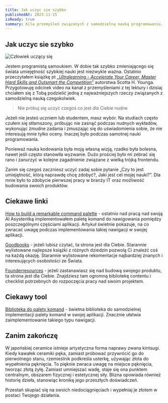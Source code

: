 ```yaml
---
title: Jak uczyc sie szybko  
publishedAt: 2023-11-15  
isReady: true  
summary: Kila przemyśleń związanych z samodzielną nauką programowania.  
---
```


## Jak uczyc sie szybko 

![Człowiek uczący się](https://dsc.cloud/88160a/jak-sie-szybko-uczyc.webp)

Jestem programistą samoukiem. W dobie tak szybko zmieniającego się świata umiejętność szybkiej nauki jest niezwykle ważna. Ostatnio przeczytałem książkę pt <ins>*„Ultralearning - Accelerate Your Career, Master Hard Skills and Outsmart the Competition”*</ins> autorstwa Scotta H. Younga. Przygotowuję odcinek video na kanał z przemyśleniami z tej lektury i dzisiaj chciałem się z Tobą podzielić jedną z najważniejszych rzeczy związanych z samodzielną nauką czegokolwiek.

> Nie próbuj się uczyć czegoś co jest dla Ciebie nudne

Jeżeli nie jesteś uczniem lub studentem, masz wybór. Na studiach często czułem się stłamszony, próbując nie zasnąć podczas nudnych wykładów, wykonując żmudne zadania i zmuszając się do uświadomienia sobie, że nie interesują mnie tylko oceny. Inaczej było podczas samotnej nauki programowania.

Ponieważ nauka kodowania była moją własną wizją, rzadko była bolesna, nawet jeśli często stanowiła wyzwanie. Dużo prościej było mi zebrać się rano i zanurzyć w kolejne zagadnienie związane z wielką trójką frontendu.

Zanim się czegoś zaczniesz uczyć zadaj sobie pytanie „Czy to jest umiejętność, którą naprawdę chcę zdobyć?, Jaki jest cel mojej nauki?”. Dla mnie było to zdobycie pierwszej pracy w branży IT oraz możliwość budowania swoich produktów.
## Ciekawe linki
[How to build a remarkable command palette](https://blog.superhuman.com/how-to-build-a-remarkable-command-palette/) -  ostatnio nad pracą nad swoją AI Asystentką implementowałem paletę komand do nawigowania pomiędzy poszczególnymi częściami aplikacji. Artykuł świetnie pokazuje, na co zwracać uwagę podczas implementowania takiej nawigacji w swojej aplikacji.

[Goodbooks](https://www.goodbooks.io/) - jeżeli lubisz czytać, ta strona jest dla Ciebie. Starannie wylistowane najlepsze książki z różnych dziedzin pozwolą Ci znaleźć coś na każdą okazję. Starannie wylistowane rekomentacje najbardziej znanych i interesujących osobistości ze Świata.

[Founderresources](https://www.founderresources.io/) - jeżeli zastanawiasz się nad budową swojego produktu, ta strona jest dla Ciebie. Znajdziesz tam ogromną bibliotekę contentu i checklist potrzebnych do rozpoczęcia pracy nad swoim projektem.


## Ciekawy tool
[Biblioteka do palety komand](https://cmdk.paco.me/) - świetna biblioteka do samodzielnej implementacji palety komand w swojej aplikacji. Znacznie ułatwia zaimplementowanie takiego typu nawigacji.  

## Zanim zakończę
W japońskiej ceramice istnieje artystyczna forma naprawy zwana kintsugi. Kiedy kawałek ceramiki pęka, zamiast próbować przywrócić go do pierwotnego stanu, rzemieślnik podkreśla usterkę, używając złota do wypełnienia pęknięcia. To pięknie zwraca uwagę na miejsce pęknięcia, tworząc złotą żyłę. Zamiast umniejszać wadę, staje się ona punktem centralnym, obszarem fizycznej i estetycznej siły. Blizna opowiada również historię dzieła, stanowiąc kronikę jego przeszłych doświadczeń.  

Przestań skupiać się na swoich niedociągnięciach i wypełniaj je złotem w postaci Twojego działania.
